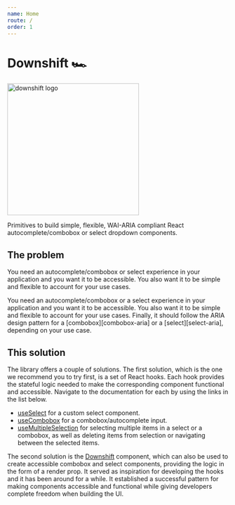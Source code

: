 ```yaml
---
name: Home
route: /
order: 1
---
```


# Downshift 🏎

<img
  src="https://downshift.netlify.com/logo/downshift.svg"
  alt="downshift logo"
  title="downshift logo"
  width="300"
/>

Primitives to build simple, flexible, WAI-ARIA compliant React
autocomplete/combobox or select dropdown components.

## The problem

You need an autocomplete/combobox or select experience in your application and
you want it to be accessible. You also want it to be simple and flexible to
account for your use cases.

You need an autocomplete/combobox or a select experience in your application and
you want it to be accessible. You also want it to be simple and flexible to
account for your use cases. Finally, it should follow the ARIA design pattern
for a [combobox][combobox-aria] or a [select][select-aria], depending on your
use case.

## This solution

The library offers a couple of solutions. The first solution, which is the one
we recommend you to try first, is a set of React hooks. Each hook provides the
stateful logic needed to make the corresponding component functional and
accessible. Navigate to the documentation for each by using the links in the
list below.

- [useSelect](/use-select) for a custom select component.
- [useCombobox](/use-combobox) for a combobox/autocomplete input.
- [useMultipleSelection](/use-multiple-selection) for selecting multiple items
  in a select or a combobox, as well as deleting items from selection or
  navigating between the selected items.

The second solution is the [Downshift](/downshift) component, which can also be used to
create accessible combobox and select components, providing the logic in the
form of a render prop. It served as inspiration for developing the hooks and it
has been around for a while. It established a successful pattern for making
components accessible and functional while giving developers complete freedom
when building the UI.
